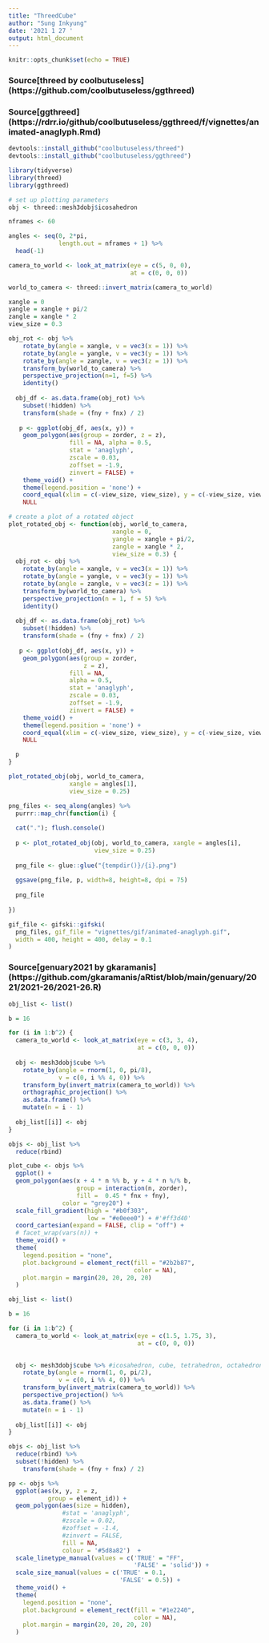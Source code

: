 ```yaml
---
title: "ThreedCube"
author: "Sung Inkyung"
date: '2021 1 27 '
output: html_document
---
```


```r
knitr::opts_chunk$set(echo = TRUE)
```
### Source[threed by coolbutuseless] (https://github.com/coolbutuseless/ggthreed)
### Source[ggthreed] (https://rdrr.io/github/coolbutuseless/ggthreed/f/vignettes/animated-anaglyph.Rmd)
```r
devtools::install_github("coolbutuseless/threed")
devtools::install_github("coolbutuseless/ggthreed")
```


```r
library(tidyverse)
library(threed)
library(ggthreed)
```

```r
# set up plotting parameters
obj <- threed::mesh3dobj$icosahedron

nframes <- 60

angles <- seq(0, 2*pi, 
              length.out = nframes + 1) %>% 
  head(-1)

camera_to_world <- look_at_matrix(eye = c(5, 0, 0),
                                  at = c(0, 0, 0))

world_to_camera <- threed::invert_matrix(camera_to_world)
```

```r
xangle = 0 
yangle = xangle + pi/2
zangle = xangle * 2
view_size = 0.3

obj_rot <- obj %>%
    rotate_by(angle = xangle, v = vec3(x = 1)) %>%
    rotate_by(angle = yangle, v = vec3(y = 1)) %>%
    rotate_by(angle = zangle, v = vec3(z = 1)) %>%
    transform_by(world_to_camera) %>%
    perspective_projection(n=1, f=5) %>%
    identity()
  
  obj_df <- as.data.frame(obj_rot) %>% 
    subset(!hidden) %>%
    transform(shade = (fny + fnx) / 2)
  
   p <- ggplot(obj_df, aes(x, y)) +
    geom_polygon(aes(group = zorder, z = z), 
                 fill = NA, alpha = 0.5,
                 stat = 'anaglyph', 
                 zscale = 0.03, 
                 zoffset = -1.9, 
                 zinvert = FALSE) +
    theme_void() +
    theme(legend.position = 'none') +
    coord_equal(xlim = c(-view_size, view_size), y = c(-view_size, view_size)) +
    NULL

```


```r
# create a plot of a rotated object
plot_rotated_obj <- function(obj, world_to_camera, 
                             xangle = 0, 
                             yangle = xangle + pi/2, 
                             zangle = xangle * 2, 
                             view_size = 0.3) {
  obj_rot <- obj %>%
    rotate_by(angle = xangle, v = vec3(x = 1)) %>%
    rotate_by(angle = yangle, v = vec3(y = 1)) %>%
    rotate_by(angle = zangle, v = vec3(z = 1)) %>%
    transform_by(world_to_camera) %>%
    perspective_projection(n = 1, f = 5) %>%
    identity()
  
  obj_df <- as.data.frame(obj_rot) %>% 
    subset(!hidden) %>%
    transform(shade = (fny + fnx) / 2)
  
   p <- ggplot(obj_df, aes(x, y)) +
    geom_polygon(aes(group = zorder, 
                     z = z), 
                 fill = NA, 
                 alpha = 0.5,
                 stat = 'anaglyph', 
                 zscale = 0.03, 
                 zoffset = -1.9, 
                 zinvert = FALSE) +
    theme_void() +
    theme(legend.position = 'none') +
    coord_equal(xlim = c(-view_size, view_size), y = c(-view_size, view_size)) +
    NULL

  p
}

plot_rotated_obj(obj, world_to_camera, 
                 xangle = angles[1], 
                 view_size = 0.25)
```


```r
png_files <- seq_along(angles) %>% 
  purrr::map_chr(function(i) {
    
  cat("."); flush.console()
  
  p <- plot_rotated_obj(obj, world_to_camera, xangle = angles[i], 
                        view_size = 0.25)
  
  png_file <- glue::glue("{tempdir()}/{i}.png")
  
  ggsave(png_file, p, width=8, height=8, dpi = 75)
  
  png_file
  
})

gif_file <- gifski::gifski(
  png_files, gif_file = "vignettes/gif/animated-anaglyph.gif",
  width = 400, height = 400, delay = 0.1
)
```

### Source[genuary2021 by gkaramanis] (https://github.com/gkaramanis/aRtist/blob/main/genuary/2021/2021-26/2021-26.R)
```r

obj_list <- list()

b = 16

for (i in 1:b^2) {
  camera_to_world <- look_at_matrix(eye = c(3, 3, 4), 
                                    at = c(0, 0, 0))
  
  obj <- mesh3dobj$cube %>%
    rotate_by(angle = rnorm(1, 0, pi/8), 
              v = c(0, i %% 4, 0)) %>% 
    transform_by(invert_matrix(camera_to_world)) %>%
    orthographic_projection() %>% 
    as.data.frame() %>% 
    mutate(n = i - 1)
  
  obj_list[[i]] <- obj
}

objs <- obj_list %>% 
  reduce(rbind)

plot_cube <- objs %>% 
  ggplot() +
  geom_polygon(aes(x + 4 * n %% b, y + 4 * n %/% b, 
                   group = interaction(n, zorder), 
                   fill =  0.45 * fnx + fny), 
               color = "grey20") +
  scale_fill_gradient(high = "#b0f303",
                      low = "#e0eee0") + #'#ff3d40'
  coord_cartesian(expand = FALSE, clip = "off") +
  # facet_wrap(vars(n)) +
  theme_void() +
  theme(
    legend.position = "none",
    plot.background = element_rect(fill = "#2b2b87", 
                                   color = NA),
    plot.margin = margin(20, 20, 20, 20)
  )
```


```r
obj_list <- list()

b = 16

for (i in 1:b^2) {
  camera_to_world <- look_at_matrix(eye = c(1.5, 1.75, 3), 
                                    at = c(0, 0, 0))
  

  obj <- mesh3dobj$cube %>% #icosahedron, cube, tetrahedron, octahedron, dodecahedron, cuboctahedron
    rotate_by(angle = rnorm(1, 0, pi/2), 
              v = c(0, i %% 4, 0)) %>% 
    transform_by(invert_matrix(camera_to_world)) %>%
    perspective_projection() %>% 
    as.data.frame() %>% 
    mutate(n = i - 1)
  
  obj_list[[i]] <- obj
}

objs <- obj_list %>% 
  reduce(rbind) %>% 
  subset(!hidden) %>%
    transform(shade = (fny + fnx) / 2)

pp <- objs %>%
  ggplot(aes(x, y, z = z, 
           group = element_id)) +
  geom_polygon(aes(size = hidden), 
               #stat = 'anaglyph',
               #zscale = 0.02, 
               #zoffset = -1.4, 
               #zinvert = FALSE,
               fill = NA, 
               colour = '#5d8a82')  +
  scale_linetype_manual(values = c('TRUE' = "FF", 
                                   'FALSE' = 'solid')) +
  scale_size_manual(values = c('TRUE' = 0.1, 
                               'FALSE' = 0.5)) +
  theme_void() +
  theme(
    legend.position = "none",
    plot.background = element_rect(fill = "#1e2240", 
                                   color = NA),
    plot.margin = margin(20, 20, 20, 20)
  )
```

